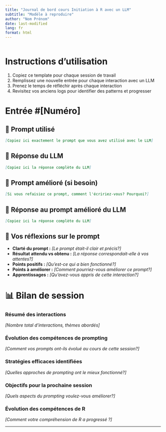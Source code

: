 ```yaml
---
title: "Journal de bord cours Initiation à R avec un LLM"
subtitle: "Modèle à reproduire"
author: "Nom Prénom"
date: last-modified
lang: fr
format: html
---
```


```r

```

# Instructions d'utilisation

1. Copiez ce template pour chaque session de travail
2. Remplissez une nouvelle entrée pour chaque interaction avec un LLM
3. Prenez le temps de réfléchir après chaque interaction
4. Revisitez vos anciens logs pour identifier des patterns et progresser

# Entrée #[Numéro]

## 📝 Prompt utilisé

``` md
[Copiez ici exactement le prompt que vous avez utilisé avec le LLM]
```

## 🤖 Réponse du LLM

```md
[Copiez ici la réponse complète du LLM]
```

## 🔄 Prompt amélioré (si besoin)

```md
[Si vous refaisiez ce prompt, comment l'écririez-vous? Pourquoi?]
```

## 🤖 Réponse au prompt amélioré du LLM

```md
[Copiez ici la réponse complète du LLM]
```

## 💭 Vos réflexions sur le prompt

- **Clarté du prompt :** _[Le prompt était-il clair et précis?]_
- **Résultat attendu vs obtenu :** _[La réponse correspondait-elle à vos attentes?]_
- **Points positifs :** _[Qu'est-ce qui a bien fonctionné?]_
- **Points à améliorer :** _[Comment pourriez-vous améliorer ce prompt?]_
- **Apprentissages :** _[Qu'avez-vous appris de cette interaction?]_




# 📊 Bilan de session

### Résumé des interactions

_[Nombre total d'interactions, thèmes abordés]_

### Évolution des compétences de prompting

_[Comment vos prompts ont-ils évolué au cours de cette session?]_



### Stratégies efficaces identifiées

_[Quelles approches de prompting ont le mieux fonctionné?]_

### Objectifs pour la prochaine session

_[Quels aspects du prompting voulez-vous améliorer?]_


### Évolution des compétences de R

_[Comment votre compréhension de R a progressé ?]_

---

